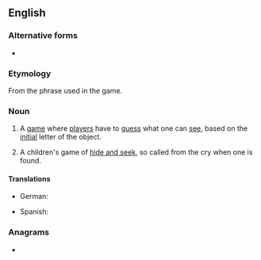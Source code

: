 {{also|I-spy}}
==English==
{{wikipedia}}

===Alternative forms===
* {{alter|en|I-spy}}

===Etymology===
From the phrase {{m|en|I spy with my little eye}} used in the game.

===Noun===
{{en-noun|-}}

# {{lb|en|games}} A [[game]] where [[player]]s have to [[guess]] what one can [[see]], based on the [[initial]] letter of the object.
#: {{ux|en|- Let's play '''I spy'''! [[I spy with my little eye]] something beginning with W.<br>- Is it a watering-can?}}
#: {{hyper|en|guessing game}}
# {{lb|en|games|archaic}} A children's game of [[hide and seek]], so called from the cry when one is found. <!--Chambers 1908-->

====Translations====
{{trans-top|guessing game}}
* German: {{t|de|ich sehe was, was du nicht siehst}}
{{trans-mid}}
* Spanish: {{t|es|veo veo|m}}
{{trans-bottom}}

===Anagrams===
* {{anagrams|en|a=ipsy|Yips|Ypsi|yips}}